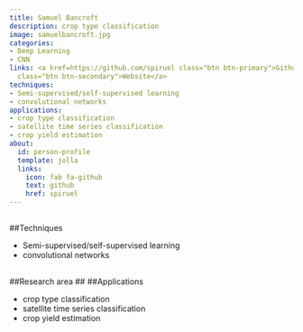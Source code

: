 ```yaml
---
title: Samuel Bancroft
description: crop type classification
image: samuelbancroft.jpg
categories:
- Deep Learning
- CNN
links: <a href=https://github.com/spiruel class="btn btn-primary">Github</a><a href=https://environment.leeds.ac.uk/see/pgr/9458/samuel-bancroft
  class="btn btn-secondary">Website</a>
techniques:
- Semi-supervised/self-supervised learning
- convolutional networks
applications:
- crop type classification
- satellite time series classification
- crop yield estimation
about:
  id: person-profile
  template: jolla
  links:
    icon: fab fa-github
    text: github
    href: spiruel
---
```

   
:::{#person-profile}
:::
   
##
##Techniques
   
- Semi-supervised/self-supervised learning
- convolutional networks
   
##
##Research area
##
##Applications
   
- crop type classification
- satellite time series classification
- crop yield estimation
